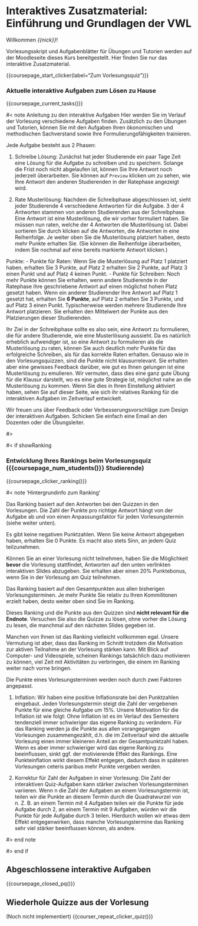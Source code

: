 # Interaktives Zusatzmaterial: Einführung und Grundlagen der VWL

Willkommen *{{nick}}*!

Vorlesungsskript und Aufgabenblätter für Übungen und Tutorien werden auf der Moodleseite dieses Kurs bereitgestellt. Hier finden Sie nur das interaktive Zusatzmaterial.

{{coursepage_start_clicker(label="Zum Vorlesungsquiz")}}

### Aktuelle interaktive Aufgaben zum Lösen zu Hause

{{coursepage_current_tasks()}}

#< note Anleitung zu den interaktive Aufgaben
Hier werden Sie im Verlauf der Vorlesung verschiedene Aufgaben finden. Zusätzlich zu den Übungen und Tutorien, können Sie mit den Aufgaben Ihren ökonomischen und methodischen Sachverstand sowie Ihre Formulierungsfähigkeiten trainieren.

Jede Aufgabe besteht aus 2 Phasen:

1. Schreibe Lösung: Zunächst hat jeder Studierende ein paar Tage Zeit eine Lösung für die Aufgabe zu schreiben und zu speichern. Solange die Frist noch nicht abgelaufen ist, können Sie Ihre Antwort noch jederzeit überarbeiten. Sie können auf `Preview` klicken um zu sehen, wie Ihre Antwort den anderen Studierenden in der Ratephase angezeigt wird.

2. Rate Musterlösung: Nachdem die Schreibphase abgeschlossen ist, sieht jeder Studierende 4 verschiedene Antworten für die Aufgabe. 3 der 4 Antworten stammen von anderen Studierenden aus der Schreibphase. Eine Antwort ist eine Musterlösung, die wir vorher formuliert haben. Sie müssen nun raten, welche der 4 Antworten die Musterlösung ist. Dabei sortieren Sie durch klicken auf die Antworten, die Antworten in eine Reihenfolge. Je weiter oben Sie die Musterlösung platziert haben, desto mehr Punkte erhalten Sie. (Sie können die Reihenfolge überarbeiten, indem Sie nochmal auf eine bereits markierte Antwort klicken.)

Punkte:
- Punkte für Raten: Wenn Sie die Musterlösung auf Platz 1 platziert haben, erhalten Sie 3 Punkte, auf Platz 2 erhalten Sie 2 Punkte, auf Platz 3 einen Punkt und auf Platz 4 keinen Punkt.
- Punkte für Schreiben: Noch mehr Punkte können Sie erhalten, wenn andere Studierende in der Ratephase ihre geschriebene Antwort auf einen möglichst hohen Platz gesetzt haben. Wenn ein anderer Studierender Ihre Antwort auf Platz 1 gesetzt hat, erhalten Sie **6 Punkte**, auf Platz 2 erhalten Sie 3 Punkte, und auf Platz 3 einen Punkt. Typischerweise werden mehrere Studierende Ihre Antwort platzieren. Sie erhalten den Mittelwert der Punkte aus den Platzierungen dieser Studierenden.

Ihr Ziel in der Schreibphase sollte es also sein, eine Antwort zu formulieren, die für andere Studierende, wie eine Musterlösung aussieht. Da es natürlich erheblich aufwendiger ist, so eine Antwort zu formulieren als die Musterlösung zu raten, können Sie auch deutlich mehr Punkte für das erfolgreiche Schreiben, als für das korrekte Raten erhalten. 
Genauso wie in den Vorlesungsquizzen, sind die Punkte nicht klausurrelevant. Sie erhalten aber eine gewisses Feedback darüber, wie gut es Ihnen gelungen ist eine Musterlösung zu emulieren. Wir vermuten, dass dies eine ganz gute Übung für die Klausur darstellt, wo es eine gute Strategie ist, möglichst nahe an die Musterlösung zu kommen. Wenn Sie dies in Ihren Einstellung aktiviert haben, sehen Sie auf dieser Seite, wie sich ihr relatives Ranking für die interaktiven Aufgaben im Zeitverlauf entwickelt.

Wir freuen uns über Feedback oder Verbesserungsvorschläge zum Design der interaktiven Aufgaben. Schicken Sie einfach eine Email an den Dozenten oder die Übungsleiter.

#>

#< if showRanking

### Entwicklung Ihres Rankings beim Vorlesungsquiz ({{coursepage_num_students()}} Studierende)

{{coursepage_clicker_ranking()}}


#< note 'Hintergrundinfo zum Ranking'

Das Ranking basiert auf den Antworten bei den Quizzen in den Vorlesungen. Die Zahl der Punkte pro richtige Antwort hängt von der Aufgabe ab und von einen Anpassungsfaktor für jeden Vorlesungstermin (siehe weiter unten).

Es gibt keine negativen Punktzahlen. Wenn Sie keine Antwort abgegeben haben, erhalten Sie 0 Punkte. Es macht also stets Sinn, an jedem Quiz teilzunehmen.

Können Sie an einer Vorlesung nicht teilnehmen, haben Sie die Möglichkeit **bevor** die Vorlesung stattfindet, Antworten auf den unten verlinkten interaktiven Slides abzugeben. Sie erhalten aber einen 20% Punktebonus, wenn Sie in der Vorlesung am Quiz teilnehmen.

Das Ranking basiert auf den Gesamtpunkten aus allen bisherigen Vorlesungsterminen. Je mehr Punkte Sie relativ zu Ihren Kommilitonen erzielt haben, desto weiter oben sind Sie im Ranking.

Dieses Ranking und die Punkte aus den Quizzen sind **nicht relevant für die Endnote**. Versuchen Sie also die Quizze zu lösen, ohne vorher die Lösung zu lesen, die manchmal auf den nächsten Slides gegeben ist.

Manchen von Ihnen ist das Ranking vielleicht vollkommen egal. Unsere Vermutung ist aber, dass das Ranking im Schnitt trotzdem die Motivation zur aktiven Teilnahme an der Vorlesung stärken kann. Mit Blick auf Computer- und Videospiele, scheinen Rankings tatsächlich dazu motivieren zu können, viel Zeit mit Aktivitäten zu verbringen, die einem im Ranking weiter nach vorne bringen. 

Die Punkte eines Vorlesungsterminen werden noch durch zwei Faktoren angepasst.

1. Inflation: Wir haben eine positive Inflationsrate bei den Punktzahlen eingebaut. Jeden Vorlesungstermin steigt die Zahl der vergebenen Punkte für eine gleiche Aufgabe um 15%. 
Unsere Motivation für die Inflation ist wie folgt: Ohne Inflation ist es im Verlauf des Semesters tendenziell immer schwieriger das eigene Ranking zu verändern. Für das Ranking werden ja die Punkte aus allen vorangegangen Vorlesungen zusammengezählt, d.h. die im Zeitverlauf wird die aktuelle Vorlesung einen immer kleineren Anteil an der Gesamtpunktzahl haben. Wenn es aber immer schwieriger wird das eigene Ranking zu beeinflussen, sinkt ggf. der motivierende Effekt des Rankings. Eine Punkteinflation wirkt diesem Effekt entgegen, dadurch dass in späteren Vorlesungen ceteris paribus mehr Punkte vergeben werden. 

2. Korrektur für Zahl der Aufgaben in einer Vorlesung: Die Zahl der interaktiven Quiz-Aufgaben kann stärker zwischen Vorlesungsterminen variieren. Wenn n die Zahl der Aufgaben an einem Vorlesungstermin ist, teilen wir die Punkte an diesem Termin durch die Quadratwurzel von n. Z. B. an einem Termin mit 4 Aufgaben teilen wir die Punkte für jede Aufgabe durch 2, an einem Termin mit 9 Aufgaben, würden wir die Punkte für jede Aufgabe durch 3 teilen. Hierdurch wollen wir etwas dem Effekt entgegenwirken, dass manche Vorlesungstermine das Ranking sehr viel stärker beeinflussen können, als andere.

#> end note

#> end if

## Abgeschlossene interaktive Aufgaben

{{coursepage_closed_pq()}}


## Wiederhole Quizze aus der Vorlesung

(Noch nicht implementiert)
{{courser_repeat_clicker_quiz()}}



